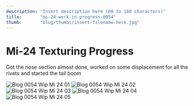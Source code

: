 ```yaml
---
description: "Insert description here (80 to 160 characters)"
title:       "mi-24-work-in-progress-0054"
thumb:       "blog/thumbs/insert-filename-here.jpg"
---
```


Mi-24 Texturing Progress
================


Got the nose section almost done, worked on some displacement for all the rivets and started the tail boom

![Blog 0054 Wip Mi 24 01](/images/blog/blog-0054_mi24_01.jpg)
![Blog 0054 Wip Mi 24 02](/images/blog/blog-0054_mi24_02.jpg)
![Blog 0054 Wip Mi 24 03](/images/blog/blog-0054_mi24_03.jpg)
![Blog 0054 Wip Mi 24 04](/images/blog/blog-0054_mi24_04.jpg)
![Blog 0054 Wip Mi 24 05](/images/blog/blog-0054_mi24_05.jpg)
